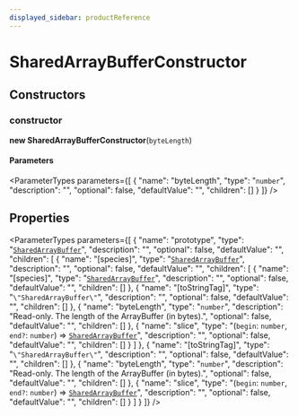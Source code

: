 ```yaml
---
displayed_sidebar: productReference
---
```



# SharedArrayBufferConstructor

## Constructors

### constructor

**new SharedArrayBufferConstructor**(`byteLength`)

#### Parameters

<ParameterTypes parameters={[
  {
    "name": "byteLength",
    "type": "`number`",
    "description": "",
    "optional": false,
    "defaultValue": "",
    "children": []
  }
]} />

## Properties

<ParameterTypes parameters={[
  {
    "name": "prototype",
    "type": "[`SharedArrayBuffer`](../variables/SharedArrayBuffer-1.mdx)",
    "description": "",
    "optional": false,
    "defaultValue": "",
    "children": [
      {
        "name": "[species]",
        "type": "[`SharedArrayBuffer`](../variables/SharedArrayBuffer-1.mdx)",
        "description": "",
        "optional": false,
        "defaultValue": "",
        "children": [
          {
            "name": "[species]",
            "type": "[`SharedArrayBuffer`](../variables/SharedArrayBuffer-1.mdx)",
            "description": "",
            "optional": false,
            "defaultValue": "",
            "children": []
          },
          {
            "name": "[toStringTag]",
            "type": "``\"SharedArrayBuffer\"``",
            "description": "",
            "optional": false,
            "defaultValue": "",
            "children": []
          },
          {
            "name": "byteLength",
            "type": "`number`",
            "description": "Read-only. The length of the ArrayBuffer (in bytes).",
            "optional": false,
            "defaultValue": "",
            "children": []
          },
          {
            "name": "slice",
            "type": "(`begin`: `number`, `end?`: `number`) => [`SharedArrayBuffer`](../variables/SharedArrayBuffer-1.mdx)",
            "description": "",
            "optional": false,
            "defaultValue": "",
            "children": []
          }
        ]
      },
      {
        "name": "[toStringTag]",
        "type": "``\"SharedArrayBuffer\"``",
        "description": "",
        "optional": false,
        "defaultValue": "",
        "children": []
      },
      {
        "name": "byteLength",
        "type": "`number`",
        "description": "Read-only. The length of the ArrayBuffer (in bytes).",
        "optional": false,
        "defaultValue": "",
        "children": []
      },
      {
        "name": "slice",
        "type": "(`begin`: `number`, `end?`: `number`) => [`SharedArrayBuffer`](../variables/SharedArrayBuffer-1.mdx)",
        "description": "",
        "optional": false,
        "defaultValue": "",
        "children": []
      }
    ]
  }
]} />
